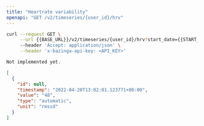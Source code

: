 ```yaml
---
title: "Heartrate variability"
openapi: "GET /v2/timeseries/{user_id}/hrv"
---
```


<RequestExample>

```bash Bash
curl --request GET \
     --url {{BASE_URL}}/v2/timeseries/{user_id}/hrv?start_date={{START_DATE}}&end_date={{END_DATE}} \
     --header 'Accept: application/json' \
     --header 'x-bazinga-api-key: <API_KEY>'
```

```python Python
Not implemented yet.
```

</RequestExample>

<ResponseExample>

```json Example
[
  {
    "id": null,
    "timestamp": "2022-04-20T13:02:01.123771+00:00",
    "value": "48",
    "type": "automatic",
    "unit": "rmssd"
  }
]
```

</ResponseExample>
